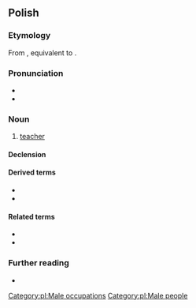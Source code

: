 ==Polish==

===Etymology===
From {{inh|pl|sla-pro|*naučiteľь}}, equivalent to {{suffix|pl|nauczyć|ciel}}.

===Pronunciation===
* {{pl-IPA|/na-uczyciel/}}
* {{audio|Pl-nauczyciel.ogg|Audio|lang=pl}}

===Noun===
{{pl-noun|m-pr|f=nauczycielka}}

# [[teacher]]

====Declension====
{{pl-decl-noun-m-pr}}

====Derived terms====
* {{l|pl|nauczycielski}}
* {{l|pl|nauczycielstwo}}

====Related terms====
* {{l|pl|nauka}}
* {{l|pl|uczyć}}

===Further reading===
* {{R:PWN}}

[[Category:pl:Male occupations]]
[[Category:pl:Male people]]